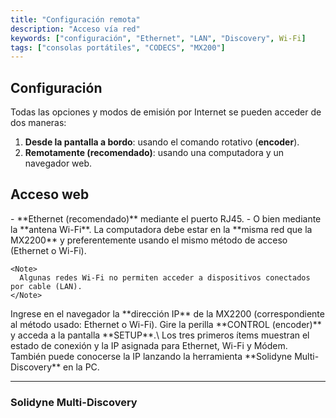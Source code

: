```yaml
---
title: "Configuración remota"
description: "Acceso vía red"
keywords: ["configuración", "Ethernet", "LAN", "Discovery", Wi-Fi]
tags: ["consolas portátiles", "CODECS", "MX200"]
---
```



## Configuración

Todas las opciones y modos de emisión por Internet se pueden acceder de dos maneras:

1. **Desde la pantalla a bordo**: usando el comando rotativo (**encoder**).
2. **Remotamente (recomendado)**: usando una computadora y un navegador web.

## Acceso web

<Steps>
  <Step title="Conectar la consola a la red">
    - **Ethernet (recomendado)** mediante el puerto RJ45.
    - O bien mediante la **antena Wi-Fi**.
  </Step>
  <Step title="Conectar la computadora">
    La computadora debe estar en la **misma red que la MX2200** y preferentemente usando el mismo método de acceso (Ethernet o Wi-Fi).

    <Note>
      Algunas redes Wi-Fi no permiten acceder a dispositivos conectados por cable (LAN).
    </Note>
  </Step>
  <Step title="Abrir navegador e ingresar IP">
    Ingrese en el navegador la **dirección IP** de la MX2200 (correspondiente al método usado: Ethernet o Wi-Fi).
  </Step>
  <Step title="Obtener la IP desde la consola">
    Gire la perilla **CONTROL (encoder)** y acceda a la pantalla **SETUP**.\
    Los tres primeros ítems muestran el estado de conexión y la IP asignada para Ethernet, Wi-Fi y Módem.
  </Step>
  <Step title="Obtener la IP desde la computadora">
    También puede conocerse la IP lanzando la herramienta **Solidyne Multi-Discovery** en la PC.
  </Step>
</Steps>

---

### Solidyne Multi-Discovery

<discovery />